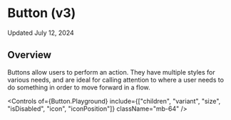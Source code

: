 
<Meta title="Actions/Button/Button (v3)/Usage Guidelines" />

# Button (v3)

Updated July 12, 2024

<ResourceLinks
  sourceCode="https://github.com/cultureamp/kaizen-design-system/tree/main/packages/components/src/__actions__/Button/v3"
  figma="https://www.figma.com/design/eZKEE5kXbEMY3lx84oz8iN/%F0%9F%92%9C-Heart-UI-Kit?m=auto&t=a6VcoKBJx6snn0ut-1"
  ariaComponentPage="https://react-spectrum.adobe.com/react-aria/Menu.html"
  apiSpecification="/?path=/docs/actions-button-v3-api-specification--docs"
/>


<Installation
  installCommand="pnpm add @kaizen/components"
  importStatement='import { Button } from "@kaizen/components/v3/actions"'
/>

## Overview

Buttons allow users to perform an action. They have multiple styles for various needs, and are ideal for calling attention to where a user needs to do something in order to move forward in a flow.

<Canvas of={Button.Playground} />

<Controls of={Button.Playground} include={["children", "variant", "size", "isDisabled", "icon", "iconPosition"]} className="mb-64" />


